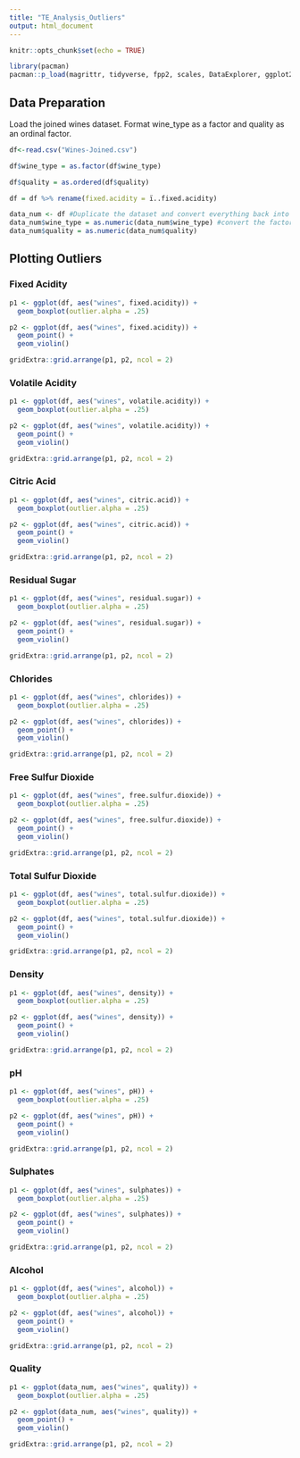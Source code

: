 ---
title: "TE_Analysis_Outliers"
output: html_document
---

```{r setup, include=FALSE}
knitr::opts_chunk$set(echo = TRUE)

library(pacman)
pacman::p_load(magrittr, tidyverse, fpp2, scales, DataExplorer, ggplot2, dplyr, kableExtra, outliers)

```


## Data Preparation
Load the joined wines dataset. Format wine_type as a factor and quality as an ordinal factor.

```{r load_data}
df<-read.csv("Wines-Joined.csv")

df$wine_type = as.factor(df$wine_type)

df$quality = as.ordered(df$quality)

df = df %>% rename(fixed.acidity = ï..fixed.acidity)

data_num <- df #Duplicate the dataset and convert everything back into numeric
data_num$wine_type = as.numeric(data_num$wine_type) #convert the factor to numeric for our corrplot
data_num$quality = as.numeric(data_num$quality)
```

## Plotting Outliers

### Fixed Acidity
```{r}
p1 <- ggplot(df, aes("wines", fixed.acidity)) +
  geom_boxplot(outlier.alpha = .25)

p2 <- ggplot(df, aes("wines", fixed.acidity)) +
  geom_point() +
  geom_violin() 

gridExtra::grid.arrange(p1, p2, ncol = 2)
```

### Volatile Acidity
```{r}
p1 <- ggplot(df, aes("wines", volatile.acidity)) +
  geom_boxplot(outlier.alpha = .25)

p2 <- ggplot(df, aes("wines", volatile.acidity)) +
  geom_point() +
  geom_violin() 

gridExtra::grid.arrange(p1, p2, ncol = 2)
```

### Citric Acid
```{r}
p1 <- ggplot(df, aes("wines", citric.acid)) +
  geom_boxplot(outlier.alpha = .25)

p2 <- ggplot(df, aes("wines", citric.acid)) +
  geom_point() +
  geom_violin() 

gridExtra::grid.arrange(p1, p2, ncol = 2)
```

### Residual Sugar
```{r}
p1 <- ggplot(df, aes("wines", residual.sugar)) +
  geom_boxplot(outlier.alpha = .25)

p2 <- ggplot(df, aes("wines", residual.sugar)) +
  geom_point() +
  geom_violin() 

gridExtra::grid.arrange(p1, p2, ncol = 2)
```

### Chlorides
```{r}
p1 <- ggplot(df, aes("wines", chlorides)) +
  geom_boxplot(outlier.alpha = .25)

p2 <- ggplot(df, aes("wines", chlorides)) +
  geom_point() +
  geom_violin() 

gridExtra::grid.arrange(p1, p2, ncol = 2)
```

### Free Sulfur Dioxide
```{r}
p1 <- ggplot(df, aes("wines", free.sulfur.dioxide)) +
  geom_boxplot(outlier.alpha = .25)

p2 <- ggplot(df, aes("wines", free.sulfur.dioxide)) +
  geom_point() +
  geom_violin() 

gridExtra::grid.arrange(p1, p2, ncol = 2)
```

### Total Sulfur Dioxide
```{r}
p1 <- ggplot(df, aes("wines", total.sulfur.dioxide)) +
  geom_boxplot(outlier.alpha = .25)

p2 <- ggplot(df, aes("wines", total.sulfur.dioxide)) +
  geom_point() +
  geom_violin() 

gridExtra::grid.arrange(p1, p2, ncol = 2)
```

### Density
```{r}
p1 <- ggplot(df, aes("wines", density)) +
  geom_boxplot(outlier.alpha = .25)

p2 <- ggplot(df, aes("wines", density)) +
  geom_point() +
  geom_violin() 

gridExtra::grid.arrange(p1, p2, ncol = 2)
```

### pH
```{r}
p1 <- ggplot(df, aes("wines", pH)) +
  geom_boxplot(outlier.alpha = .25)

p2 <- ggplot(df, aes("wines", pH)) +
  geom_point() +
  geom_violin() 

gridExtra::grid.arrange(p1, p2, ncol = 2)
```

### Sulphates
```{r}
p1 <- ggplot(df, aes("wines", sulphates)) +
  geom_boxplot(outlier.alpha = .25)

p2 <- ggplot(df, aes("wines", sulphates)) +
  geom_point() +
  geom_violin() 

gridExtra::grid.arrange(p1, p2, ncol = 2)
```

### Alcohol
```{r}
p1 <- ggplot(df, aes("wines", alcohol)) +
  geom_boxplot(outlier.alpha = .25)

p2 <- ggplot(df, aes("wines", alcohol)) +
  geom_point() +
  geom_violin() 

gridExtra::grid.arrange(p1, p2, ncol = 2)
```

### Quality
```{r}
p1 <- ggplot(data_num, aes("wines", quality)) +
  geom_boxplot(outlier.alpha = .25)

p2 <- ggplot(data_num, aes("wines", quality)) +
  geom_point() +
  geom_violin() 

gridExtra::grid.arrange(p1, p2, ncol = 2)
```

